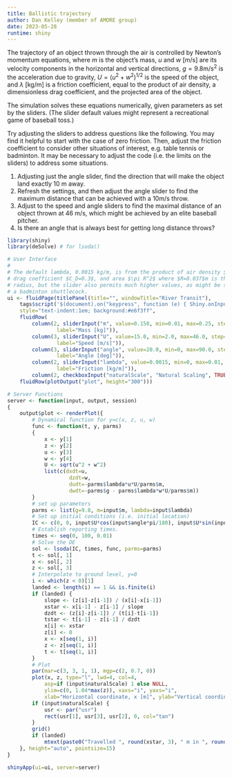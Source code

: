 ```yaml
---
title: Ballistic trajectory
author: Dan Kelley (member of AMORE group)
date: 2023-05-28
runtime: shiny
---
```


The trajectory of an object thrown through the air is controlled by Newton's
momentum equations,
\begin{equation}
\begin{split}
m\frac{du}{dt} &= -\lambda u U\\
m\frac{dw}{dt} &= -mg -\lambda w U
\end{split}
\end{equation}
where $m$ is the object's mass, $u$ and $w$ [m/s] are its velocity components in
the horizontal and vertical directions, $g=9.8$m/s$^2$ is the acceleration due
to gravity, $U=(u^2+w^2)^{1/2}$ is the speed of the object, and $\lambda$ [kg/m]
is a friction coefficient, equal to the product of air density, a dimensionless
drag coefficient, and the projected area of the object.

The simulation solves these equations numerically, given parameters as set by
the sliders. (The slider default values might represent a recreational game of
baseball toss.)

Try adjusting the sliders to address questions like the following.  You may find
it helpful to start with the case of zero friction.  Then, adjust the friction
coefficient to consider other situations of interest, e.g. table tennis or
badminton.  It may be necessary to adjust the code (i.e. the limits on the
sliders) to address some situations.

1. Adjusting just the angle slider, find the direction that will make the object
   land exactly 10 m away.
2. Refresh the settings, and then adjust the angle slider to find the maximum
   distance that can be achieved with a 10m/s throw.
3. Adjust to the speed and angle sliders to find the maximal distance of an
   object thrown at 46 m/s, which might be achieved by an elite baseball
   pitcher.
4. Is there an angle that is always best for getting long distance throws?


```r
library(shiny)
library(deSolve) # for lsoda()

# User Interface
#
# The default lambda, 0.0015 kg/m, is from the product of air density $\rho_a$=1.2 kg/m$^3$,
# drag coefficient $C_D=0.3$, and area $\pi R^2$ where $R=0.037$m is the ball
# radius, but the slider also permits much higher values, as might be suitable for
# a badminton shuttlecock.
ui <- fluidPage(titlePanel(title="", windowTitle="River Transit"),
    tags$script('$(document).on("keypress", function (e) { Shiny.onInputChange("keypress", e.which); Shiny.onInputChange("keypressTrigger", Math.random()); });'),
    style="text-indent:1em; background:#e6f3ff",
    fluidRow(
        column(2, sliderInput("m", value=0.150, min=0.01, max=0.25, step=0.01,
                label="Mass [kg]")),
        column(3, sliderInput("U", value=15.0, min=2.0, max=46.0, step=0.05,
                label="Speed [m/s]")),
        column(3, sliderInput("angle", value=20.0, min=0, max=90.0, step=0.1,
                label="Angle [deg]")),
        column(2, sliderInput("lambda", value=0.0015, min=0, max=0.01, step=0.0005,
                label="Friction [kg/m]")),
        column(2, checkboxInput("naturalScale", "Natural Scaling", TRUE))),
    fluidRow(plotOutput("plot", height="300")))

# Server Functions
server <- function(input, output, session)
{
    output$plot <- renderPlot({
        # Dynamical function for y=c(x, z, u, w)
        func <- function(t, y, parms)
        {
            x <- y[1]
            z <- y[2]
            u <- y[3]
            w <- y[4]
            U <- sqrt(u^2 + w^2)
            list(c(dxdt=u,
                    dzdt=w,
                    dudt=-parms$lambda*u*U/parms$m,
                    dwdt=-parms$g - parms$lambda*w*U/parms$m))
        }
        # set up parameters
        parms <- list(g=9.8, m=input$m, lambda=input$lambda)
        # Set up initial conditions (i.e. initial location)
        IC <- c(0, 0, input$U*cos(input$angle*pi/180), input$U*sin(input$angle*pi/180))
        # Establish reporting times.
        times <- seq(0, 100, 0.01)
        # Solve the DE
        sol <- lsoda(IC, times, func, parms=parms)
        t <- sol[, 1]
        x <- sol[, 2]
        z <- sol[, 3]
        # Interpolate to ground level, y=0
        i <- which(z < 0)[1]
        landed <- length(i) == 1 && is.finite(i)
        if (landed) {
            slope <- (z[i]-z[i-1]) / (x[i]-x[i-1])
            xstar <- x[i-1] - z[i-1] / slope
            dzdt <- (z[i]-z[i-1]) / (t[i]-t[i-1])
            tstar <- t[i-1] - z[i-1] / dzdt
            x[i] <- xstar
            z[i] <- 0
            x <- x[seq(1, i)]
            z <- z[seq(1, i)]
            t <- t[seq(1, i)]
        }
        # Plot
        par(mar=c(3, 3, 1, 1), mgp=c(2, 0.7, 0))
        plot(x, z, type="l", lwd=4, col=4,
            asp=if (input$naturalScale) 1 else NULL,
            ylim=c(0, 1.04*max(z)), xaxs="i", yaxs="i",
            xlab="Horizontal coordinate, x [m]", ylab="Vertical coordinate, z [m]")
        if (input$naturalScale) {
            usr <- par("usr")
            rect(usr[1], usr[3], usr[2], 0, col="tan")
        }
        grid()
        if (landed)
            mtext(paste0("Travelled ", round(xstar, 3), " m in ", round(tstar, 2), " s"))
    }, height="auto", pointsize=15)
}

shinyApp(ui=ui, server=server)
```
